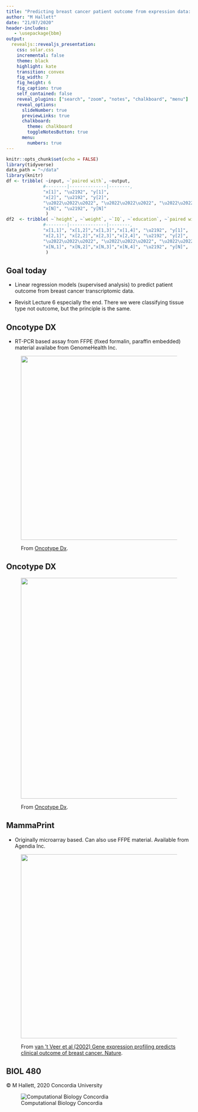 ```yaml
---
title: "Predicting breast cancer patient outcome from expression data: supervised analysis"
author: "M Hallett"
date: "21/07/2020"
header-includes:
   - \usepackage{bbm}
output: 
  revealjs::revealjs_presentation:
    css: solar.css
    incremental: false
    theme: black
    highlight: kate
    transition: convex
    fig_width: 7
    fig_height: 6
    fig_caption: true
    self_contained: false
    reveal_plugins: ["search", "zoom", "notes", "chalkboard", "menu"]
    reveal_options:
      slideNumber: true
      previewLinks: true
      chalkboard: 
        theme: chalkboard
        toggleNotesButton: true
      menu:
        numbers: true
---
```


```r
knitr::opts_chunk$set(echo = FALSE)
library(tidyverse)
data_path = "~/data"
library(knitr)
df <- tribble( ~input, ~`paired with`, ~output,
              #--------|--------------|--------,
              "x[1]", "\u2192", "y[1]",
              "x[2]", "\u2192", "y[2]",
              "\u2022\u2022\u2022", "\u2022\u2022\u2022", "\u2022\u2022\u2022",
              "x[N]", "\u2192", "y[N]"
               )
df2  <- tribble( ~`height`, ~`weight`, ~`IQ`, ~`education`, ~`paired with`, ~output,
              #--------|--------------|--------,
              "x[1,1]", "x[1,2]","x[1,3]","x[1,4]", "\u2192", "y[1]",
              "x[2,1]", "x[2,2]","x[2,3]","x[2,4]", "\u2192", "y[2]",
              "\u2022\u2022\u2022", "\u2022\u2022\u2022", "\u2022\u2022\u2022", "\u2022\u2022\u2022", "\u2022\u2022\u2022", "\u2022\u2022\u2022",
              "x[N,1]", "x[N,2]","x[N,3]","x[N,4]", "\u2192", "y[N]",
               )
```


## Goal today



- Linear regression models (supervised analysis) to predict patient outcome from breast cancer transcriptomic data.

- Revisit Lecture 6 especially the end. There we were classifying tissue type not outcome, but the principle is the same.


## Oncotype DX

- RT-PCR based assay from FFPE (fixed formalin, paraffin embedded) material availabe from GenomeHealth Inc.

<figure class="image">
<p float="center">
  <img src="images/recurrencescore.jpg" height = "500"> 
</p>
<figurecaption>From [Oncotype Dx](https://www.breastcancer.org/symptoms/testing/types/oncotype_dx).
</figure>

## Oncotype DX

<figure class="image">
<p float="center">
  <img src="images/kaplanmeier.png" height = "600"> 
</p>
<figurecaption>From [Oncotype Dx](https://www.breastcancer.org/symptoms/testing/types/oncotype_dx).
</figure>

## MammaPrint

- Originally microarray based. Can also use FFPE material. Available from Agendia Inc.

<figure class="image">
<p float="center">
  <img src="images/mammaprint.png" height = "500"> 
</p>
<figurecaption>From [van 't Veer et al (2002) Gene expression profiling predicts clinical outcome of breast cancer. Nature](https://pubmed.ncbi.nlm.nih.gov/11823860/).
</figure>



## BIOL 480

&copy; M Hallett, 2020 Concordia University

![Computational Biology Concordia](images/apple-touch-icon-114x114.png)


